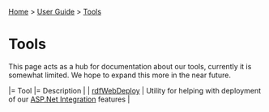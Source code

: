 [[Home]] > [[User Guide]] > [[UserGuide/Tools|Tools]]

= Tools =

This page acts as a hub for documentation about our tools, currently it is somewhat limited.  We hope to expand this more in the near future.

|= Tool |= Description |
| [[UserGuide/Tools/rdfWebDeploy|rdfWebDeploy]] | Utility for helping with deployment of our [[UserGuide/ASP.Net Integration|ASP.Net Integration]] features |
